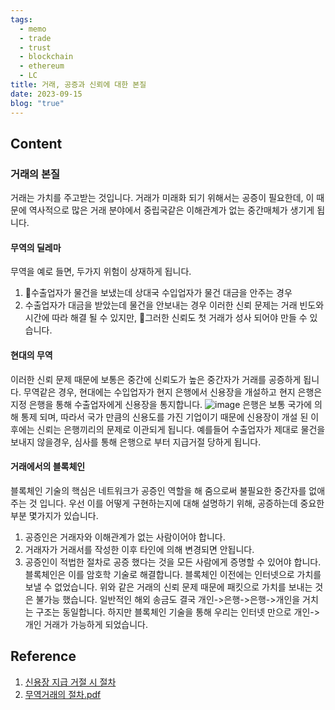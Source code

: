 ```yaml
---
tags:
  - memo
  - trade
  - trust
  - blockchain
  - ethereum
  - LC
title: 거래, 공증과 신뢰에 대한 본질
date: 2023-09-15
blog: "true"
---
```

## Content
### 거래의 본질
거래는 가치를 주고받는 것입니다. 거래가 미래화 되기 위해서는 공증이 필요한데,
이 때문에 역사적으로 많은 거래 분야에서 중립국같은 이해관계가 없는 중간매체가 생기게 됩니다.
#### 무역의 딜레마
무역을 예로 들면, 두가지 위험이 상재하게 됩니다.
1. 수출업자가 물건을 보냈는데 상대국 수입업자가 물건 대금을 안주는 경우
2. 수출업자가 대금을 받았는데 물건을 안보내는 경우
이러한 신뢰 문제는 거래 빈도와 시간에 따라 해결 될 수 있지만,
그러한 신뢰도 첫 거래가 성사 되어야 만들 수 있습니다.
#### 현대의  무역
이러한 신뢰 문제 때문에 보통은 중간에 신뢰도가 높은 중간자가 거래를 공증하게 됩니다.
무역같은 경우, 현대에는 수입업자가 현지 은행에서 신용장을 개설하고 현지 은행은
지정 은행을 통해 수출업자에게 신용장을 통지합니다.
![image](http://www.plantuml.com/plantuml/svg/SoWkIImgAStDuNhJCUFDlDOtqrlVp9kWe6kdy7P6ovlb3M_cDhoTrccbyAPxmPjPAz_CMwhmQiESDorBk92bmShRjc9L3X7dGfO6AGVPjcqEn3OKqpSl02d79VrsvjGtStTmEQJcfG3T3000)
은행은 보통 국가에 의해 통제 되며, 따라서 국가 만큼의 신용도를 가진 기업이기 때문에
신용장이 개설 된 이후에는 신뢰는 은행끼리의 문제로 이관되게 됩니다.
예를들어 수출업자가 제대로 물건을 보내지 않을경우, 심사를 통해 은행으로 부터 지급거절 당하게 됩니다.
#### 거래에서의 블록체인
블록체인 기술의 핵심은 네트워크가 공증인 역할을 해 줌으로써 불필요한 중간자를 없애주는 것 입니다.
우선 이를 어떻게 구현하는지에 대해 설명하기 위해, 공증하는데 중요한 부분 몇가지가 있습니다.
1. 공증인은 거래자와 이해관계가 없는 사람이어야 합니다.
2. 거래자가 거래서를 작성한 이후 타인에 의해 변경되면 안됩니다.
3. 공증인이 적법한 절차로 공증 했다는 것을 모든 사람에게 증명할 수 있어야 합니다.
블록체인은 이를 암호학 기술로 해결합니다.
블록체인 이전에는 인터넷으로 가치를 보낼 수 없었습니다.
위와 같은 거래의 신뢰 문제 때문에 패킷으로 가치를 보내는 것은 불가능 했습니다.
일반적인 해외 송금도 결국 개인->은행->은행->개인을 거치는 구조는 동일합니다.
하지만 블록체인 기술을 통해 우리는 인터넷 만으로 개인->개인 거래가 가능하게 되었습니다.
## Reference
1. [신용장 지급 거절 시 절차](https://www.kita.net/cmmrcInfo/liveCmmrcCase/cmmrcBtlnCnslt/cmmrcBtlnCnsltDetail.do?pageIndex=1&nIndex=1796471&searchReqType=detail&searchStartDate=&searchEndDate=&categorySearch=&searchCondition=TITLE&searchKeyword=%EC%8B%A0%EC%9A%A9%EC%9E%A5+%EA%B1%B0%EB%9E%98+%EC%8B%9C&logGb=A9400_20200925)
2. [무역거래의 절차.pdf](/static/resources/무역거래의절차.pdf)
